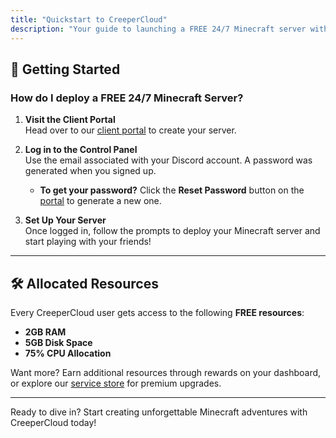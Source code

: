 ```yaml
---
title: "Quickstart to CreeperCloud"
description: "Your guide to launching a FREE 24/7 Minecraft server with CreeperCloud."
---
```


## 🚀 Getting Started

### How do I deploy a FREE 24/7 Minecraft Server?

1. **Visit the Client Portal**  
   Head over to our [client portal](https://portal.creepercloud.com) to create your server.

2. **Log in to the Control Panel**  
   Use the email associated with your Discord account. A password was generated when you signed up.  
   - **To get your password?** Click the **Reset Password** button on the [portal](https://deploy.creepercloud.io/panel) to generate a new one.

3. **Set Up Your Server**  
   Once logged in, follow the prompts to deploy your Minecraft server and start playing with your friends!

---

## 🛠️ Allocated Resources

Every CreeperCloud user gets access to the following **FREE resources**:

- **2GB RAM**  
- **5GB Disk Space**  
- **75% CPU Allocation**

Want more? Earn additional resources through rewards on your dashboard, or explore our [service store](https://store.creepercloud.com) for premium upgrades.

---

Ready to dive in? Start creating unforgettable Minecraft adventures with CreeperCloud today!
